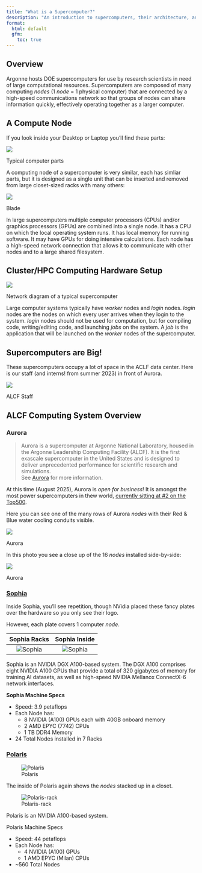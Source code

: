 ```yaml
---
title: "What is a Supercomputer?"
description: "An introduction to supercomputers, their architecture, and how they differ from regular computers."
format:
  html: default
  gfm:
    toc: true
---
```


## Overview

Argonne hosts DOE supercomputers for use by research scientists in need of
large computational resources.
Supercomputers are composed of many computing _nodes_ (1 _node_ = 1 physical
computer) that are connected by a high-speed communications network so that
groups of nodes can share information quickly, effectively operating together
as a larger computer.

## A Compute Node

If you look inside your Desktop or Laptop you'll find these parts:

::: {#fig-computer-parts}
![](../img/computer-parts-diagram.svg)

Typical computer parts
:::

A computing node of a supercomputer is very similar, each has simliar parts,
but it is designed as a single unit that can be inserted and removed from large
closet-sized racks with many others:

::: {#fig-computer-blade}
![](../img/computer_blade.jpg)

Blade
:::

In large supercomputers multiple computer processors (CPUs) and/or graphics
processors (GPUs) are combined into a single node.
It has a CPU on which the local operating system runs.
It has local memory for running software.
It may have GPUs for doing intensive calculations.
Each node has a high-speed network connection that allows it to communicate
with other nodes and to a large shared filesystem.

## Cluster/HPC Computing Hardware Setup

::: {#fig-supercomputer-network}

![](../img/network-diagram/light.svg)

Network diagram of a typical supercomputer
:::

Large computer systems typically have _worker_ nodes and _login_ nodes.
_login_ nodes are the nodes on which every user arrives when they login to the
system.
_login_ nodes should not be used for computation, but for compiling code,
writing/editing code, and launching _jobs_ on the system.
A _job_ is the application that will be launched on the _worker_ nodes of the
supercomputer.

## Supercomputers are Big!

These supercomputers occupy a lot of space in the ACLF data center.
Here is our staff (and interns! from summer 2023) in front of Aurora.

::: {#fig-alcf-staff}

![](../../assets/ALCF-Staff.jpg)

ALCF Staff
:::

## ALCF Computing System Overview

### Aurora

> Aurora is a supercomputer at Argonne National Laboratory, housed in the
> Argonne Leadership Computing Facility (ALCF).
> It is the first exascale supercomputer in the United States and is designed
> to deliver unprecedented performance for scientific research and simulations.  
> See [Aurora](https://www.alcf.anl.gov/aurora) for more information.

At this time (August 2025), Aurora is _open for business_!
It is amongst the most power supercomputers in thew world,
[currently sitting at #2 on the Top500](https://www.top500.org/lists/top500/list/2024/06/).

Here you can see one of the many rows of Aurora _nodes_ with their Red & Blue
water cooling conduits visible.

::: {#fig-aurora-1}

![](../img/aurora1.jpg)

Aurora
:::

In this photo you see a close up of the 16 _nodes_ installed side-by-side:

::: {#fig-aurora-2}
![](../img/aurora2.jpg)

Aurora
:::

### [Sophia](https://www.alcf.anl.gov/sophia)

Inside Sophia, you'll see repetition, though NVidia placed these fancy plates
over the hardware so you only see their logo. 

However, each plate covers 1 computer _node_.

|          Sophia Racks           |          Sophia Inside          |
| :-----------------------------: | :-----------------------------: |
| ![Sophia](../img/thetagpu1.jpg) | ![Sophia](../img/thetagpu2.jpg) |


Sophia is an NVIDIA DGX A100-based system.
The DGX A100 comprises eight NVIDIA A100 GPUs that provide a total of 320
gigabytes of memory for training AI datasets, as well as high-speed NVIDIA
Mellanox ConnectX-6 network interfaces.

**Sophia Machine Specs**

- Speed: 3.9 petaflops
- Each Node has:
  - 8 NVIDIA (A100) GPUs each with 40GB onboard memory
  - 2 AMD EPYC (7742) CPUs
  - 1 TB DDR4 Memory
- 24 Total Nodes installed in 7 Racks

### [Polaris](https://www.alcf.anl.gov/polaris)

![Polaris](../img/polaris.jpg)

The inside of Polaris again shows the _nodes_ stacked up in a closet.

![Polaris-rack](../img/polaris1.jpg)

Polaris is an NVIDIA A100-based system.

Polaris Machine Specs

- Speed: 44 petaflops
- Each Node has:
  - 4 NVIDIA (A100) GPUs
  - 1 AMD EPYC (Milan) CPUs
- \~560 Total Nodes

